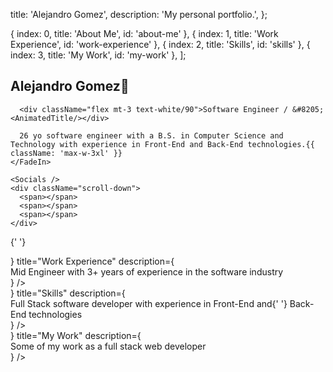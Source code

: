 
  title: 'Alejandro Gomez',
  description: 'My personal portfolio.',
};

  { index: 0, title: 'About Me', id: 'about-me' },
  { index: 1, title: 'Work Experience', id: 'work-experience' },
  { index: 2, title: 'Skills', id: 'skills' },
  { index: 3, title: 'My Work', id: 'my-work' },
];

<GridPattern />
<Section id={sections[0].id}>
  <div className="min-h-screen relative">
    <FadeIn className="max-w-5xl pt-40 md:pt-[20vh] 2xl:pt-[30vh]">
      <h1 className="font-display text-5xl font-medium tracking-tight text-white/90 [text-wrap:balance] sm:text-6xl">Alejandro Gomez<span className="wave">👋</span></h1>
      
      <div className="flex mt-3 text-white/90">Software Engineer / &#8205; <AnimatedTitle/></div>
      
      26 yo software engineer with a B.S. in Computer Science and Technology with experience in Front-End and Back-End technologies.{{ className: 'max-w-3xl' }}
    </FadeIn>

    <Socials />
    <div className="scroll-down">
      <span></span>
      <span></span>
      <span></span>
    </div>

  </div>

{' '}

<Border />
<AboutMe />

</Section>

<Section id={sections[1].id} className="pt-24 mt-28">
  <Border />
  <Stars id="work-experience" />
  <SectionHeader
    icon={
      <>
        <BriefCase height="28" width="28" />
        <span className="bg-work_experience_orange icon-blur absolute inset-0 -z-10"></span>
      </>
    }
    title="Work Experience"
    description={
      <div>
        <span className="text-work_experience_orange">Mid Engineer</span> with <span className="text-work_experience_orange">3+ years</span> of experience in the software industry
      </div>
    }
  />
  <WorkExperience />
</Section>

<Section id={sections[2].id} className="pt-24 mt-28">
  <Border />
  <Stars id="skills" />
  <SectionHeader
    icon={
      <>
        <BookOpen height="28" width="28" />
        <span className="bg-skills_purple icon-blur absolute inset-0 -z-10"></span>
      </>
    }
    title="Skills"
    description={
      <div>
        <span className="text-skills_purple">Full Stack</span> software developer with experience in <span className="text-skills_purple">Front-End</span> and{' '}
        <span className="text-skills_purple">Back-End</span> technologies
      </div>
    }
  />
  <Skills />
</Section>

<Section id={sections[3].id} className="pt-24 mt-28">
  <Border />
  <Stars id="my-work" />
  <SectionHeader
    icon={
      <>
        <Archive height="28" width="28" />
        <span className="bg-my_work_yellow icon-blur absolute inset-0 -z-10"></span>
      </>
    }
    title="My Work"
    description={
      <div>
        Some of <span className="text-my_work_yellow">my work</span> as a full stack <span className="text-my_work_yellow">web</span> developer
      </div>
    }
  />
  <MyWork />
</Section>
